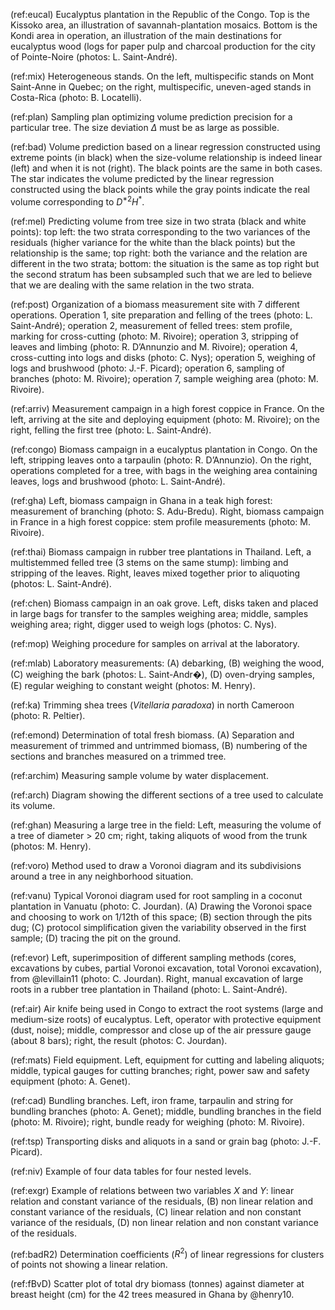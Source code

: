 
<!-- Cross references to have superscripts / underscript in tables and captions -->
<!-- also used to avoid having long captions in R chunk headers                 -->

<!--------------------->
<!-- Figure captions --> 
<!--------------------->

<!-- Figures chapter 1 --> 

(ref:eucal) Eucalyptus plantation in the Republic of the Congo. Top is the Kissoko area, an illustration of savannah-plantation mosaics. Bottom is the Kondi area in operation, an illustration of the main destinations for eucalyptus wood (logs for paper pulp and charcoal production for the city of Pointe-Noire (photos: L. Saint-André).

(ref:mix) Heterogeneous stands. On the left, multispecific stands on Mont Saint-Anne in Quebec; on the right, multispecific, uneven-aged stands in Costa-Rica (photo: B. Locatelli).


<!-- Figures chapter 2 --> 

(ref:plan) Sampling plan optimizing volume prediction precision for a particular tree. The size deviation $\Delta$ must be as large as possible.

(ref:bad) Volume prediction based on a linear regression constructed using extreme points (in black) when the size-volume relationship is indeed linear (left) and when it is not (right). The black points are the same in both cases. The star indicates the volume predicted by the linear regression constructed using the black points while the gray points indicate the real volume corresponding to $D^{*2}H^*$.

(ref:mel) Predicting volume from tree size in two strata (black and white points): top left: the two strata corresponding to the two variances of the residuals (higher variance for the white than the black points) but the relationship is the same; top right: both the variance and the relation are different in the two strata; bottom: the situation is the same as top right but the second stratum has been subsampled such that we are led to believe that we are dealing with the same relation in the two strata.


<!-- Figures chapter 3 --> 

(ref:post) Organization of a biomass measurement site with 7 different operations. Operation 1, site preparation and felling of the trees (photo: L. Saint-André); operation 2, measurement of felled trees: stem profile, marking for cross-cutting (photo: M. Rivoire); operation 3, stripping of leaves and limbing (photo: R. D'Annunzio and M. Rivoire); operation 4, cross-cutting into logs and disks (photo: C. Nys); operation 5, weighing of logs and brushwood (photo: J.-F. Picard); operation 6, sampling of branches (photo: M. Rivoire); operation 7, sample weighing area (photo: M. Rivoire).

(ref:arriv) Measurement campaign in a high forest coppice in France. On the left, arriving at the site and deploying equipment (photo: M. Rivoire); on the right, felling the first tree (photo: L. Saint-André).

(ref:congo) Biomass campaign in a eucalyptus plantation in Congo. On the left, stripping leaves onto a tarpaulin (photo: R. D'Annunzio). On the right, operations completed for a tree, with bags in the weighing area containing leaves, logs and brushwood (photo: L. Saint-André).

(ref:gha) Left, biomass campaign in Ghana in a teak high forest: measurement of branching (photo: S. Adu-Bredu). Right, biomass campaign in France in a high forest coppice: stem profile measurements (photo: M. Rivoire).

(ref:thai) Biomass campaign in rubber tree plantations in Thailand. Left, a multistemmed felled tree (3 stems on the same stump): limbing and stripping of the leaves. Right, leaves mixed together prior to aliquoting (photos: L. Saint-André).

(ref:chen) Biomass campaign in an oak grove. Left, disks taken and placed in large bags for transfer to the samples weighing area; middle, samples weighing area; right, digger used to weigh logs (photos: C. Nys).

(ref:mop) Weighing procedure for samples on arrival at the laboratory.

(ref:mlab) Laboratory measurements: (A) debarking, (B) weighing the wood, (C) weighing the bark (photos: L. Saint-Andr�), (D) oven-drying samples, (E) regular weighing to constant weight (photos: M. Henry).

(ref:ka) Trimming shea trees (*Vitellaria paradoxa*) in north Cameroon (photo: R. Peltier).

(ref:emond) Determination of total fresh biomass. (A) Separation and measurement of trimmed and untrimmed biomass, (B) numbering of the sections and branches measured on a trimmed tree.

(ref:archim) Measuring sample volume by water displacement.

(ref:arch) Diagram showing the different sections of a tree used to calculate its volume.

(ref:ghan) Measuring a large tree in the field: Left, measuring the volume of a tree of diameter > 20 cm; right, taking aliquots of wood from the trunk (photos: M. Henry).

(ref:voro) Method used to draw a Voronoi diagram and its subdivisions around a tree in any neighborhood situation.

(ref:vanu) Typical Voronoi diagram used for root sampling in a coconut plantation in Vanuatu (photo: C. Jourdan). (A) Drawing the Voronoi space and choosing to work on $1/12$th of this space; (B) section through the pits dug; (C) protocol simplification given the variability observed in the first sample; (D) tracing the pit on the ground.

(ref:evor) Left, superimposition of different sampling methods (cores, excavations by cubes, partial Voronoi excavation, total Voronoi excavation), from @levillain11 (photo: C. Jourdan). Right, manual excavation of large roots in a rubber tree plantation in Thailand (photo: L. Saint-André).\

(ref:air) Air knife being used in Congo to extract the root systems (large and medium-size roots) of eucalyptus. Left, operator with protective equipment (dust, noise); middle, compressor and close up of the air pressure gauge (about 8 bars); right, the result (photos: C. Jourdan).

(ref:mats) Field equipment. Left, equipment for cutting and labeling aliquots; middle, typical gauges for cutting branches; right, power saw and safety equipment (photo: A. Genet).

(ref:cad) Bundling branches. Left, iron frame, tarpaulin and string for bundling branches (photo: A. Genet); middle, bundling branches in the field (photo: M. Rivoire); right, bundle ready for weighing (photo: M. Rivoire).

(ref:tsp) Transporting disks and aliquots in a sand or grain bag (photo: J.-F. Picard).


<!-- Figures chapter 4 --> 

(ref:niv) Example of four data tables for four nested levels.

<!-- Figures chapter 5 -->

(ref:exgr) Example of relations between two variables $X$ and $Y$: linear relation and constant variance of the residuals, (B) non linear relation and constant variance of the residuals, (C) linear relation and non constant variance of the residuals, (D) non linear relation and non constant variance of the residuals.

(ref:badR2) Determination coefficients ($R^2$) of linear regressions for clusters of points not showing a linear relation.

(ref:fBvD) Scatter plot of total dry biomass (tonnes) against diameter at breast height (cm) for the 42 trees measured in Ghana by @henry10.
